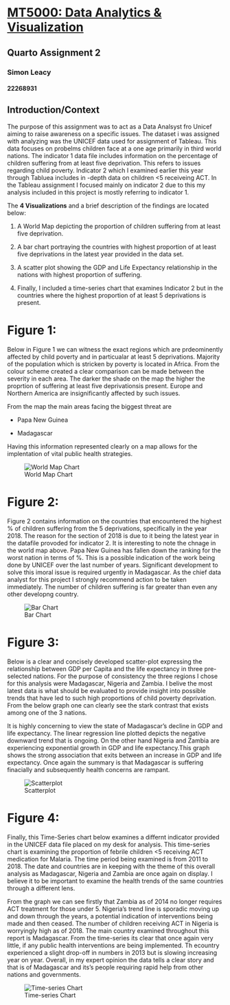 # [MT5000: Data Analytics & Visualization]{.underline}

## Quarto Assignment 2

### Simon Leacy

#### 22268931

## Introduction/Context

The purpose of this assignment was to act as a Data Analsyst fro Unicef aiming to raise awareness on a specific issues. The dataset i was assigned with analyzing was the UNICEF data used for assignment of Tableau. This data focuses on probelms children face at a one age primarily in third world nations. The indicator 1 data file includes information on the percentage of children suffering from at least five deprivation. This refers to issues regarding child poverty. Indicator 2 which I examined earlier this year through Tabluea includes in -depth data on children \<5 receiveing ACT. In the Tableau assignment I focused mainly on indicator 2 due to this my analysis included in this project is mostly referring to indicator 1.

The **4 Visualizations** and a brief description of the findings are located below:

1.  A World Map depicting the proportion of children suffering from at least five deprivation.

2.  A bar chart portraying the countries with highest proportion of at least five deprivations in the latest year provided in the data set.

3.  A scatter plot showing the GDP and Life Expectancy relationship in the nations with highest proportion of suffering.

4.  Finally, I included a time-series chart that examines Indicator 2 but in the countries where the highest proportion of at least 5 deprivations is present.

# Figure 1:

Below in Figure 1 we can witness the exact regions which are prdeominently affected by child poverty and in particualar at least 5 deprivations. Majority of the population which is stricken by poverty is located in Africa. From the colour scheme created a clear comparison can be made between the severity in each area. The darker the shade on the map the higher the proprtion of suffering at least five deprivationsis present. Europe and Northern America are insignificantly affected by such issues.

From the map the main areas facing the biggest threat are

-   Papa New Guinea

-   Madagascar

Having this information represented clearly on a map allows for the implentation of vital public health strategies.

![World Map Chart](World%20Map.png)

# Figure 2:

Figure 2 contains information on the countries that encountered the highest % of children suffering from the 5 deprivations, specifically in the year 2018. The reason for the section of 2018 is due to it being the latest year in the datafile provoded for indicator 2. It is interesting to note the chnage in the world map above. Papa New Guinea has fallen down the ranking for the worst nation in terms of %. This is a possible indication of the work being done by UNICEF over the last number of years. Significant development to solve this imoral issue is required urgently in Madagascar. As the chief data analyst for this project I strongly recommend action to be taken immediately. The number of children suffering is far greater than even any other developng country.

![Bar Chart](Bar%20Chart.png)

# Figure 3:

Below is a clear and concisely developed scatter-plot expressing the relationship between GDP per Capita and the life expectancy in three pre-selected nations. For the purpose of consistency the three regions I chose for this analysis were Madagascar, Nigeria and Zambia. I belive the most latest data is what should be evaluated to provide insight into possible trends that have led to such high proportions of child poverty deprivation. From the below graph one can clearly see the stark contrast that exists among one of the 3 nations.

It is highly concerning to view the state of Madagascar's decline in GDP and life expectancy. The linear regression line plotted depicts the negative downward trend that is ongoing. On the other hand Nigeria and Zambia are experiencing exponential growth in GDP and life expectancy.This graph shows the strong association that exits between an increase in GDP and life expectancy. Once again the summary is that Madagascar is suffering finacially and subsequently health concerns are rampant.

![Scatterplot](Scatterplot.png)

# Figure 4:

Finally, this Time-Series chart below examines a differnt indicator provided in the UNICEF data file placed on my desk for analysis. This time-series chart is examining the proportion of febrile children \<5 receiving ACT medication for Malaria. The time period being examined is from 2011 to 2018. The date and countries are in keeping with the theme of this overall analysis as Madagascar, Nigeria and Zambia are once again on display. I believe it to be important to examine the health trends of the same countries through a different lens.

From the graph we can see firstly that Zambia as of 2014 no longer requires ACT treatment for those under 5. Nigeria's trend line is sporadic moving up and down through the years, a potential indication of interventions being made and then ceased. The number of children receiving ACT in Nigeria is worryingly high as of 2018. The main country examined throughout this report is Madagascar. From the time-series its clear that once again very little, if any public health interventions are being implemented. Th ecountry experienced a slight drop-off in numbers in 2013 but is slowing increasing year on year. Overall, in my expert opinion the data tells a clear story and that is of Madagascar and its's people requiring rapid help from other nations and governments.

![Time-series Chart](Time%20Series.png)
